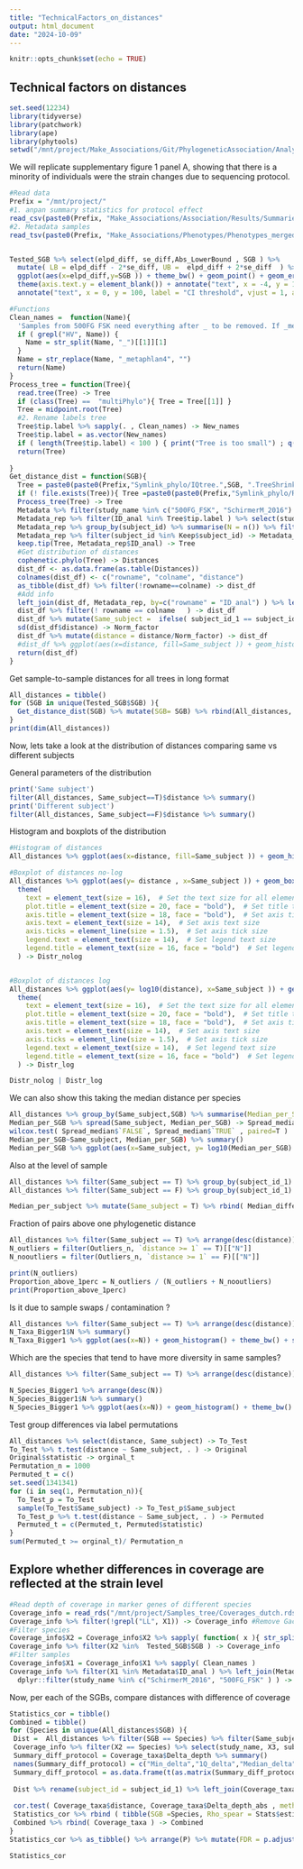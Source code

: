 ```yaml
---
title: "TechnicalFactors_on_distances"
output: html_document
date: "2024-10-09"
---
```


```r
knitr::opts_chunk$set(echo = TRUE)
```

## Technical factors on distances

```r
set.seed(12234)
library(tidyverse)
library(patchwork)
library(ape)
library(phytools)
setwd("/mnt/project/Make_Associations/Git/PhylogeneticAssociation/Analyses_revision")

```

We will replicate supplementary figure 1 panel A, showing that there is a minority of individuals were the strain changes due to sequencing protocol.


```r

#Read data
Prefix = "/mnt/project/"
#1. anpan summary statistics for protocol effect
read_csv(paste0(Prefix, "Make_Associations/Association/Results/Summaries/Protocol/SequencingProtocol_results.csv") ) -> Tested_SGB
#2. Metadata samples
read_tsv(paste0(Prefix, "Make_Associations/Phenotypes/Phenotypes_merged_complete.tsv")) -> Metadata


Tested_SGB %>% select(elpd_diff, se_diff,Abs_LowerBound , SGB ) %>% 
  mutate( LB = elpd_diff - 2*se_diff, UB =  elpd_diff + 2*se_diff  ) %>% 
  ggplot(aes(x=elpd_diff,y=SGB )) + theme_bw() + geom_point() + geom_errorbar(aes(xmin = LB, xmax = UB), width = 0.2) + geom_vline(xintercept = 0, linetype=2) + labs(y = "SGB", x = "ELPD Difference") + geom_vline(xintercept = -4, linetype=2, color = "red") + theme(axis.text.x = element_text(angle = 90, hjust = 1)) + 
  theme(axis.text.y = element_blank()) + annotate("text", x = -4, y = 100, label = "Threshold for consideration", vjust = 1, color = "red", angle = 90) + 
  annotate("text", x = 0, y = 100, label = "CI threshold", vjust = 1, angle = 90)


```

```r
#Functions
Clean_names =  function(Name){
  'Samples from 500FG FSK need everything after _ to be removed. If _metaphlan4 is attached at the end of the name, remove'
  if ( grepl("HV", Name)) {
    Name = str_split(Name, "_")[[1]][1]
  }   
  Name = str_replace(Name, "_metaphlan4", "") 
  return(Name)
}
Process_tree = function(Tree){
  read.tree(Tree) -> Tree
  if (class(Tree) ==  "multiPhylo"){ Tree = Tree[[1]] }
  Tree = midpoint.root(Tree)
  #2. Rename labels tree
  Tree$tip.label %>% sapply(. , Clean_names) -> New_names
  Tree$tip.label = as.vector(New_names)
  if ( length(Tree$tip.label) < 100 ) { print("Tree is too small") ; q() }
  return(Tree)
  
}
Get_distance_dist = function(SGB){
  Tree = paste0(paste0(Prefix,"Symlink_phylo/IQtree.",SGB, ".TreeShrink.tre"))
  if (! file.exists(Tree)){ Tree =paste0(paste0(Prefix,"Symlink_phylo/RAxML_bestTree.",SGB, ".TreeShrink.tre"))  }
  Process_tree(Tree) -> Tree
  Metadata %>% filter(study_name %in% c("500FG_FSK", "SchirmerM_2016") ) -> Metadata_rep
  Metadata_rep %>% filter(ID_anal %in% Tree$tip.label ) %>% select(study_name, subject_id, ID_anal) -> Metadata_rep
  Metadata_rep %>% group_by(subject_id) %>% summarise(N = n()) %>% filter(N > 1) -> Keep
  Metadata_rep %>% filter(subject_id %in% Keep$subject_id) -> Metadata_rep
  keep.tip(Tree, Metadata_rep$ID_anal) -> Tree
  #Get distribution of distances
  cophenetic.phylo(Tree) -> Distances
  dist_df <- as.data.frame(as.table(Distances))
  colnames(dist_df) <- c("rowname", "colname", "distance")
  as_tibble(dist_df) %>% filter(!rowname==colname) -> dist_df
  #Add info
  left_join(dist_df, Metadata_rep, by=c("rowname" = "ID_anal") ) %>% left_join(., Metadata_rep, by=c("colname" = "ID_anal"),  suffix=c("_1", "_2" ) ) -> dist_df
  dist_df %>% filter(! rowname == colname   ) -> dist_df
  dist_df %>% mutate(Same_subject =  ifelse( subject_id_1 == subject_id_2, T, F ) ) -> dist_df
  sd(dist_df$distance) -> Norm_factor
  dist_df %>% mutate(distance = distance/Norm_factor) -> dist_df
  #dist_df %>% ggplot(aes(x=distance, fill=Same_subject )) + geom_histogram() + theme_bw() %>% print()
  return(dist_df)
}

```


Get sample-to-sample distances for all trees in long format
```r
All_distances = tibble()
for (SGB in unique(Tested_SGB$SGB) ){
  Get_distance_dist(SGB) %>% mutate(SGB= SGB) %>% rbind(All_distances, . )  -> All_distances
}
print(dim(All_distances))

```

Now, lets take a look at the distribution of distances comparing same vs different subjects

General parameters of the distribution
```r
print('Same subject')
filter(All_distances, Same_subject==T)$distance %>% summary()
print('Different subject')
filter(All_distances, Same_subject==F)$distance %>% summary()
```
Histogram and boxplots of the distribution
```r

#Histogram of distances
All_distances %>% ggplot(aes(x=distance, fill=Same_subject )) + geom_histogram() + theme_bw() 

#Boxplot of distances no-log
All_distances %>% ggplot(aes(y= distance , x=Same_subject )) + geom_boxplot(outlier.size = 0.5 ) + theme_bw() + coord_flip() + ylab("Phylogenetic distance") + xlab("Sample pair from same individual") + 
  theme(
    text = element_text(size = 16),  # Set the text size for all elements
    plot.title = element_text(size = 20, face = "bold"),  # Set title text size
    axis.title = element_text(size = 18, face = "bold"),  # Set axis title text size
    axis.text = element_text(size = 14),  # Set axis text size
    axis.ticks = element_line(size = 1.5),  # Set axis tick size
    legend.text = element_text(size = 14),  # Set legend text size
    legend.title = element_text(size = 16, face = "bold")  # Set legend title text size
  ) -> Distr_nolog


#Boxplot of distances log
All_distances %>% ggplot(aes(y= log10(distance), x=Same_subject )) + geom_boxplot(outlier.size = 0.5 ) + theme_bw() + coord_flip() + ylab("Phylogenetic distance (log10)") + xlab("Sample pair from same individual") + 
  theme(
    text = element_text(size = 16),  # Set the text size for all elements
    plot.title = element_text(size = 20, face = "bold"),  # Set title text size
    axis.title = element_text(size = 18, face = "bold"),  # Set axis title text size
    axis.text = element_text(size = 14),  # Set axis text size
    axis.ticks = element_line(size = 1.5),  # Set axis tick size
    legend.text = element_text(size = 14),  # Set legend text size
    legend.title = element_text(size = 16, face = "bold")  # Set legend title text size
  ) -> Distr_log

Distr_nolog | Distr_log
```
We can also show this taking the median distance per species
```r
All_distances %>% group_by(Same_subject,SGB) %>% summarise(Median_per_SGB = median(distance)  ) %>% ungroup() -> Median_per_SGB
Median_per_SGB %>% spread(Same_subject, Median_per_SGB) -> Spread_median
wilcox.test( Spread_median$`FALSE`, Spread_median$`TRUE` , paired=T )
Median_per_SGB~Same_subject, Median_per_SGB) %>% summary()
Median_per_SGB %>% ggplot(aes(x=Same_subject, y= log10(Median_per_SGB) )) + geom_boxplot() + theme_bw() + geom_line(aes(group=SGB), linetype=2, alpha=0.2 ) + geom_sina() 
```
Also at the level of sample
```r
All_distances %>% filter(Same_subject == T) %>% group_by(subject_id_1) %>% summarise(Median_per_subject = median(distance)  ) %>% ungroup() -> Median_per_subject
All_distances %>% filter(Same_subject == F) %>% group_by(subject_id_1) %>% summarise(Median_per_subject = median(distance)  ) %>% ungroup() -> Median_different_subject

Median_per_subject %>% mutate(Same_subject = T) %>% rbind( Median_different_subject %>% mutate(Same_subject = F)  ) %>% ggplot(aes(x=Same_subject, y=Median_per_subject)) + geom_boxplot(outlier.shape = NA) + theme_bw() + geom_sina()

```

Fraction of pairs above one phylogenetic distance
```r

All_distances %>% filter(Same_subject == T) %>% arrange(desc(distance)) %>% group_by(distance >= 1) %>% summarise(N = n()) -> Outliers_n
N_outliers = filter(Outliers_n, `distance >= 1` == T)[["N"]]
N_nooutliers = filter(Outliers_n, `distance >= 1` == F)[["N"]]

print(N_outliers)
Proportion_above_1perc = N_outliers / (N_outliers + N_nooutliers)
print(Proportion_above_1perc)
```

Is it due to sample swaps / contamination ? 
```r
All_distances %>% filter(Same_subject == T) %>% arrange(desc(distance)) %>% filter(distance > 1) %>% group_by(subject_id_1) %>% summarise(N = n()) %>% arrange(desc(N)) -> N_Taxa_Bigger1
N_Taxa_Bigger1$N %>% summary()
N_Taxa_Bigger1 %>% ggplot(aes(x=N)) + geom_histogram() + theme_bw() + scale_x_continuous(breaks = seq(1, 11, by = 1)) 
```
Which are the species that tend to have more diversity in same samples?

```r
All_distances %>% filter(Same_subject == T) %>% arrange(desc(distance)) %>% filter(distance > 1) %>% group_by(SGB) %>% summarise(N = n()) -> N_Species_Bigger1

N_Species_Bigger1 %>% arrange(desc(N))
N_Species_Bigger1$N %>% summary()
N_Species_Bigger1 %>% ggplot(aes(x=N)) + geom_histogram() + theme_bw() 

```


Test group differences via label permutations

```r
All_distances %>% select(distance, Same_subject) -> To_Test
To_Test %>% t.test(distance ~ Same_subject, . ) -> Original
Original$statistic -> orginal_t
Permutation_n = 1000
Permuted_t = c()
set.seed(1341341)
for (i in seq(1, Permutation_n)){
  To_Test_p = To_Test
  sample(To_Test$Same_subject) -> To_Test_p$Same_subject
  To_Test_p %>% t.test(distance ~ Same_subject, . ) -> Permuted
  Permuted_t = c(Permuted_t, Permuted$statistic)
}
sum(Permuted_t >= orginal_t)/ Permutation_n


```


## Explore whether differences in coverage are reflected at the strain level

```r
#Read depth of coverage in marker genes of different species
Coverage_info = read_rds("/mnt/project/Samples_tree/Coverages_dutch.rds")
Coverage_info %>% filter(!grepl("LL", X1)) -> Coverage_info #Remove Gacesa2022 8,000 samples
#Filter species
Coverage_info$X2 = Coverage_info$X2 %>% sapply( function( x ){ str_split(x, "\\|")[[1]] -> y ; y[length(y)]  }  )
Coverage_info %>% filter(X2 %in%  Tested_SGB$SGB ) -> Coverage_info
#Filter samples
Coverage_info$X1 = Coverage_info$X1 %>% sapply( Clean_names )
Coverage_info %>% filter(X1 %in% Metadata$ID_anal ) %>% left_join(Metadata, by=c("X1"="ID_anal") ) %>%
  dplyr::filter(study_name %in% c("SchirmerM_2016", "500FG_FSK" ) ) -> Coverage_info

```

Now, per each of the SGBs, compare distances with difference of coverage

```r

Statistics_cor = tibble()
Combined = tibble()
for (Species in unique(All_distances$SGB) ){
 Dist =  All_distances %>% filter(SGB == Species) %>% filter(Same_subject == T)
 Coverage_info %>% filter(X2 == Species) %>% select(study_name, X3, subject_id) %>% spread(study_name, X3) %>% mutate(Delta_depth = `500FG_FSK` - SchirmerM_2016 ) %>% drop_na() -> Coverage_taxa
 Summary_diff_protocol = Coverage_taxa$Delta_depth %>% summary()
 names(Summary_diff_protocol) = c("Min_delta","1Q_delta","Median_delta","Mean_delta","3Q_delta","Max_delta")
 Summary_diff_protocol = as.data.frame(t(as.matrix(Summary_diff_protocol)))
 
 Dist %>% rename(subject_id = subject_id_1) %>% left_join(Coverage_taxa, by="subject_id") %>% drop_na() %>% mutate(Delta_depth_abs =abs(Delta_depth) ) -> Coverage_taxa
 
 cor.test( Coverage_taxa$distance, Coverage_taxa$Delta_depth_abs , method = "spear",exact = FALSE, alternative = "greater"  ) -> Stats
 Statistics_cor %>% rbind ( tibble(SGB =Species, Rho_spear = Stats$estimate, P = Stats$p.value  )   %>% cbind( Summary_diff_protocol ) ) -> Statistics_cor
 Combined %>% rbind( Coverage_taxa ) -> Combined
}
Statistics_cor %>% as_tibble() %>% arrange(P) %>% mutate(FDR = p.adjust(P, "fdr") ) -> Statistics_cor

Statistics_cor

```




